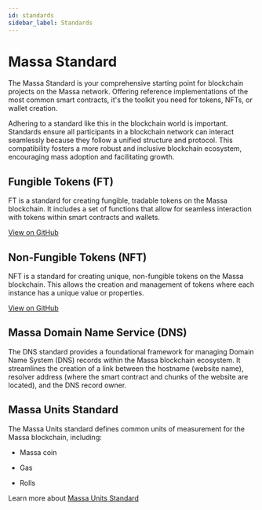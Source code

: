 ```yaml
---
id: standards
sidebar_label: Standards
---
```


# Massa Standard

The Massa Standard is your comprehensive starting point for blockchain projects on the Massa network. Offering reference implementations of the most common smart contracts, it's the toolkit you need for tokens, NFTs, or wallet creation.

Adhering to a standard like this in the blockchain world is important. Standards ensure all participants in a blockchain network can interact seamlessly because they follow a unified structure and protocol. This compatibility fosters a more robust and inclusive blockchain ecosystem, encouraging mass adoption and facilitating growth.

## Fungible Tokens (FT)

FT is a standard for creating fungible, tradable tokens on the Massa blockchain. It includes a set of functions that allow for seamless interaction with tokens within smart contracts and wallets.

[View on GitHub](https://github.com/massalabs/massa-standards/tree/main/smart-contracts/assembly/contracts/FT)

## Non-Fungible Tokens (NFT)

NFT is a standard for creating unique, non-fungible tokens on the Massa blockchain. This allows the creation and management of tokens where each instance has a unique value or properties.

[View on GitHub](https://github.com/massalabs/massa-standards/tree/main/smart-contracts/assembly/contracts/NFT)

## Massa Domain Name Service (DNS)

The DNS standard provides a foundational framework for managing Domain Name System (DNS) records within the Massa blockchain ecosystem. It streamlines the creation of a link between the hostname (website name), resolver address (where the smart contract and chunks of the website are located), and the DNS record owner.

## Massa Units Standard
The Massa Units standard defines common units of measurement for the Massa blockchain, including:

- Massa coin

- Gas

- Rolls

Learn more about [Massa Units Standard](https://github.com/massalabs/massa-standards/blob/main/units.md)
